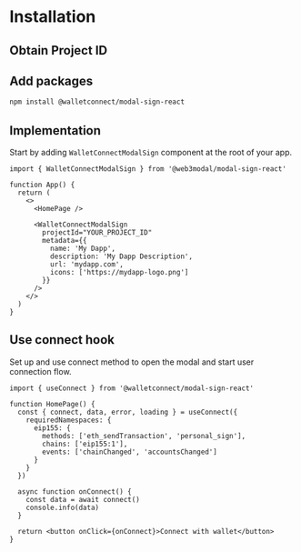 
# Installation

<SignApiAbout />

## Obtain Project ID

<ObtainProjectIdPartial />

## Add packages

```bash npm2yarn
npm install @walletconnect/modal-sign-react
```

## Implementation

Start by adding `WalletConnectModalSign` component at the root of your app.

```tsx
import { WalletConnectModalSign } from '@web3modal/modal-sign-react'

function App() {
  return (
    <>
      <HomePage />

      <WalletConnectModalSign
        projectId="YOUR_PROJECT_ID"
        metadata={{
          name: 'My Dapp',
          description: 'My Dapp Description',
          url: 'mydapp.com',
          icons: ['https://mydapp-logo.png']
        }}
      />
    </>
  )
}
```

## Use connect hook

Set up and use connect method to open the modal and start user connection flow.

```tsx
import { useConnect } from '@walletconnect/modal-sign-react'

function HomePage() {
  const { connect, data, error, loading } = useConnect({
    requiredNamespaces: {
      eip155: {
        methods: ['eth_sendTransaction', 'personal_sign'],
        chains: ['eip155:1'],
        events: ['chainChanged', 'accountsChanged']
      }
    }
  })

  async function onConnect() {
    const data = await connect()
    console.info(data)
  }

  return <button onClick={onConnect}>Connect with wallet</button>
}
```
